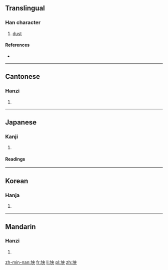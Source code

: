 ==Translingual==

===Han character===
{{Han char|rn=32|rad=土|as=05|sn=8|four=4513<sub>0</sub>|canj=土中月大 (GLBK)|ids=⿰[[土]][[央]]}}

# [[dust]]

====References====
* {{Han ref|kx=0226.310|dkj=04986|dj=0462.080|hdz=10431.100|uh=5771|ud=22385|bh=CBF6|bd=52214}}

----

==Cantonese==

===Hanzi===
{{yue-hanzi|jyut=|y=yeung2}}

# {{defn|lang=yue|sort=土05}}

----

==Japanese==

===Kanji===
{{ja-kanji|grade=|rs=土05}}

# {{defn|lang=ja|sort=土05}}

====Readings====
{{ja-readings|on=[[あう]] (au)|kun=[[ちり]] (chiri)}}

----

==Korean==

===Hanja===
{{ko-hanja|hangeul=앙|rv=ang|mr=ang}}

# {{defn|lang=ko|sort=土05}}

----

==Mandarin==

===Hanzi===
{{cmn-hanzi|pin=[[yǎng]] ([[yang3]])|wg=yang<sup>3</sup>}}

# {{defn|lang=cmn|sort=土05}}

[[zh-min-nan:坱]]
[[fr:坱]]
[[li:坱]]
[[pl:坱]]
[[zh:坱]]